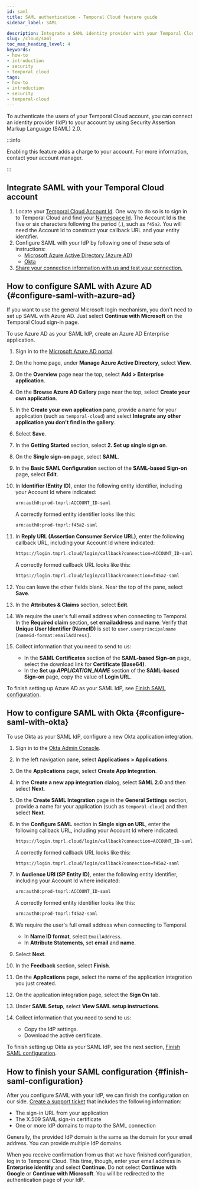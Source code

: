```yaml
---
id: saml
title: SAML authentication - Temporal Cloud feature guide
sidebar_label: SAML

description: Integrate a SAML identity provider with your Temporal Cloud account.
slug: /cloud/saml
toc_max_heading_level: 4
keywords:
- how-to
- introduction
- security
- temporal cloud
tags:
- how-to
- introduction
- security
- temporal-cloud
---
```



To authenticate the users of your Temporal Cloud account, you can connect an identity provider (IdP) to your account by using Security Assertion Markup Language (SAML) 2.0.

:::info

Enabling this feature adds a charge to your account.
For more information, contact your account manager.

:::

## Integrate SAML with your Temporal Cloud account

1. Locate your [Temporal Cloud Account Id](/cloud/namespaces#temporal-cloud-account-id).
   One way to do so is to sign in to Temporal Cloud and find your [Namespace Id](/cloud/namespaces#temporal-cloud-namespace-id).
   The Account Id is the five or six characters following the period (.), such as `f45a2`.
   You will need the Account Id to construct your callback URL and your entity identifier.
1. Configure SAML with your IdP by following one of these sets of instructions:
   - [Microsoft Azure Active Directory (Azure AD)](#configure-saml-with-azure-ad)
   - [Okta](#configure-saml-with-okta)
1. [Share your connection information with us and test your connection.](#finish-saml-configuration)

## How to configure SAML with Azure AD {#configure-saml-with-azure-ad}

If you want to use the general Microsoft login mechanism, you don't need to set up SAML with Azure AD.
Just select **Continue with Microsoft** on the Temporal Cloud sign-in page.

To use Azure AD as your SAML IdP, create an Azure AD Enterprise application.

1. Sign in to the [Microsoft Azure AD portal](https://portal.azure.com/).
1. On the home page, under **Manage Azure Active Directory**, select **View**.
1. On the **Overview** page near the top, select **Add > Enterprise application**.
1. On the **Browse Azure AD Gallery** page near the top, select **Create your own application**.
1. In the **Create your own application** pane, provide a name for your application (such as `temporal-cloud`) and select **Integrate any other application you don't find in the gallery**.
1. Select **Save**.
1. In the **Getting Started** section, select **2. Set up single sign on**.
1. On the **Single sign-on** page, select **SAML**.
1. In the **Basic SAML Configuration** section of the **SAML-based Sign-on** page, select **Edit**.
1. In **Identifier (Entity ID)**, enter the following entity identifier, including your Account Id where indicated:

   ```bash
   urn:auth0:prod-tmprl:ACCOUNT_ID-saml
   ```

   A correctly formed entity identifier looks like this:

   ```bash
   urn:auth0:prod-tmprl:f45a2-saml
   ```

1. In **Reply URL (Assertion Consumer Service URL)**, enter the following callback URL, including your Account Id where indicated:

   ```bash
   https://login.tmprl.cloud/login/callback?connection=ACCOUNT_ID-saml
   ```

   A correctly formed callback URL looks like this:

   ```bash
   https://login.tmprl.cloud/login/callback?connection=f45a2-saml
   ```

1. You can leave the other fields blank.
   Near the top of the pane, select **Save**.
1. In the **Attributes & Claims** section, select **Edit**.
1. We require the user's full email address when connecting to Temporal.
   In the **Required claim** section, set **emailaddress** and **name**.
   Verify that **Unique User Identifier (NameID)** is set to `user.userprincipalname [nameid-format:emailAddress]`.
1. Collect information that you need to send to us:
   - In the **SAML Certificates** section of the **SAML-based Sign-on** page, select the download link for **Certificate (Base64)**.
   - In the **Set up _APPLICATION_NAME_** section of the **SAML-based Sign-on** page, copy the value of **Login URL**.

To finish setting up Azure AD as your SAML IdP, see [Finish SAML configuration](#finish-saml-configuration).

## How to configure SAML with Okta {#configure-saml-with-okta}

To use Okta as your SAML IdP, configure a new Okta application integration.

1. Sign in to the [Okta Admin Console](https://www.okta.com/login/).
1. In the left navigation pane, select **Applications > Applications**.
1. On the **Applications** page, select **Create App Integration**.
1. In the **Create a new app integration** dialog, select **SAML 2.0** and then select **Next**.
1. On the **Create SAML Integration** page in the **General Settings** section, provide a name for your application (such as `temporal-cloud`) and then select **Next**.
1. In the **Configure SAML** section in **Single sign on URL**, enter the following callback URL, including your Account Id where indicated:

   ```bash
   https://login.tmprl.cloud/login/callback?connection=ACCOUNT_ID-saml
   ```

   A correctly formed callback URL looks like this:

   ```bash
   https://login.tmprl.cloud/login/callback?connection=f45a2-saml
   ```

1. In **Audience URI (SP Entity ID)**, enter the following entity identifier, including your Account Id where indicated:

   ```bash
   urn:auth0:prod-tmprl:ACCOUNT_ID-saml
   ```

   A correctly formed entity identifier looks like this:

   ```bash
   urn:auth0:prod-tmprl:f45a2-saml
   ```

1. We require the user's full email address when connecting to Temporal.
   - In **Name ID format**, select `EmailAddress`.
   - In **Attribute Statements**, set **email** and **name**.
1. Select **Next**.
1. In the **Feedback** section, select **Finish**.
1. On the **Applications** page, select the name of the application integration you just created.
1. On the application integration page, select the **Sign On** tab.
1. Under **SAML Setup**, select **View SAML setup instructions**.
1. Collect information that you need to send to us:
   - Copy the IdP settings.
   - Download the active certificate.

To finish setting up Okta as your SAML IdP, see the next section, [Finish SAML configuration](#finish-saml-configuration).

## How to finish your SAML configuration {#finish-saml-configuration}

After you configure SAML with your IdP, we can finish the configuration on our side.
[Create a support ticket](/cloud/support#support-ticket) that includes the following information:

- The sign-in URL from your application
- The X.509 SAML sign-in certificate
- One or more IdP domains to map to the SAML connection

Generally, the provided IdP domain is the same as the domain for your email address.
You can provide multiple IdP domains.

When you receive confirmation from us that we have finished configuration, log in to Temporal Cloud.
This time, though, enter your email address in **Enterprise identity** and select **Continue**.
Do not select **Continue with Google** or **Continue with Microsoft**.
You will be redirected to the authentication page of your IdP.


